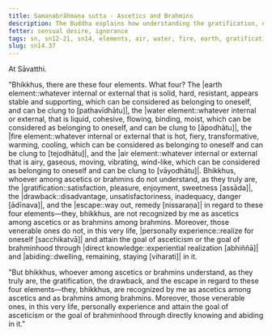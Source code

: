 ```yaml
---
title: Samaṇabrāhmaṇa sutta - Ascetics and Brahmins
description: The Buddha explains how understanding the gratification, drawback, and escape in the four elements leads to personal experience and attainment of the goal of asceticism or brahminhood in this very life.
fetter: sensual desire, ignorance
tags: sn, sn12-21, sn14, elements, air, water, fire, earth, gratification, drawback, escape, ignorance, practice, experience, wisdom, insight, realization, ascetic, brahmin, liberation
slug: sn14.37
---
```


At Sāvatthi.

"Bhikkhus, there are these four elements. What four? The |earth element::whatever internal or external that is solid, hard, resistant, appears stable and supporting, which can be considered as belonging to oneself, and can be clung to [pathavīdhātu]|, the |water element::whatever internal or external, that is liquid, cohesive, flowing, binding, moist, which can be considered as belonging to oneself, and can be clung to [āpodhātu]|, the |fire element::whatever internal or external that is hot, fiery, transformative, warming, cooling, which can be considered as belonging to oneself and can be clung to [tejodhātu]|, and the |air element::whatever internal or external that is airy, gaseous, moving, vibrating, wind-like, which can be considered as belonging to oneself and can be clung to [vāyodhātu]|. Bhikkhus, whoever among ascetics or brahmins do not understand, as they truly are, the |gratification::satisfaction, pleasure, enjoyment, sweetness [assāda]|, the |drawback::disadvantage, unsatisfactoriness, inadequacy, danger [ādīnava]|, and the |escape::way out, remedy [nissaraṇa]| in regard to these four elements—they, bhikkhus, are not recognized by me as ascetics among ascetics or as brahmins among brahmins. Moreover, those venerable ones do not, in this very life, |personally experience::realize for oneself [sacchikatvā]| and attain the goal of asceticism or the goal of brahminhood through |direct knowledge::experiential realization [abhiññā]| and |abiding::dwelling, remaining, staying [viharati]| in it.

"But bhikkhus, whoever among ascetics or brahmins understand, as they truly are, the gratification, the drawback, and the escape in regard to these four elements—they, bhikkhus, are recognized by me as ascetics among ascetics and as brahmins among brahmins. Moreover, those venerable ones, in this very life, personally experience and attain the goal of asceticism or the goal of brahminhood through directly knowing and abiding in it."